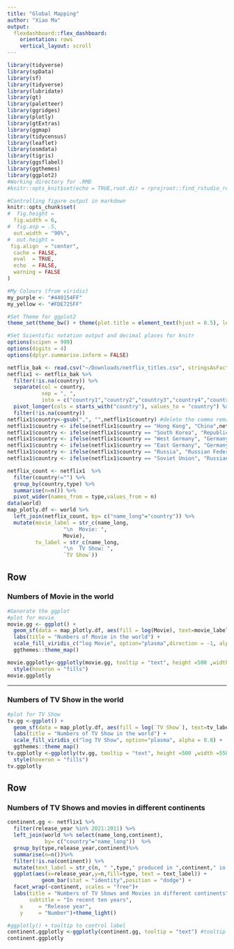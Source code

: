 ```yaml
---
title: "Global Mapping"
author: "Xiao Ma"
output: 
  flexdashboard::flex_dashboard:
    orientation: rows
    vertical_layout: scroll
---
```


```r
library(tidyverse)
library(spData)
library(sf)
library(tidyverse)
library(lubridate)
library(gt)
library(paletteer)
library(ggridges)
library(plotly)
library(gtExtras)
library(ggmap)
library(tidycensus)
library(leaflet)
library(osmdata)
library(tigris)
library(ggsflabel)
library(ggthemes)
library(ggplot2)
#Working directory for .RMD
#knitr::opts_knit$set(echo = TRUE,root.dir = rprojroot::find_rstudio_root_file())

#Controlling figure output in markdown
knitr::opts_chunk$set(
#  fig.height =   
  fig.width = 6,
#  fig.asp = .5,
  out.width = "90%",
#  out.height = 
 fig.align  = "center",
  cache = FALSE,
  eval  = TRUE,
  echo  = FALSE,
  warning = FALSE
)

#My Colours (from viridis)
my_purple <- "#440154FF"
my_yellow <- "#FDE725FF"

#Set Theme for ggplot2
theme_set(theme_bw() + theme(plot.title = element_text(hjust = 0.5), legend.position = "bottom"))

#Set Scientific notation output and decimal places for knitr
options(scipen = 999)
options(digits = 4)
options(dplyr.summarise.inform = FALSE)
```


```r
netflix_bak <- read.csv("~/Downloads/netflix_titles.csv", stringsAsFactors=TRUE, na = "")
netflix1 <- netflix_bak %>%
  filter(!is.na(country)) %>%
  separate(col = country,
           sep = ", ",
           into = c("country1","country2","country3","country4","country5","country6","country7","country8","country9","country10","country11","country12")) %>%
  pivot_longer(cols = starts_with("country"), values_to = "country") %>%
  filter(!is.na(country)) 
netflix1$country<-gsub(",", "",netflix1$country) #delete the comma remained
netflix1$country <- ifelse(netflix1$country == "Hong Kong", "China",netflix1$country)
netflix1$country <- ifelse(netflix1$country == "South Korea", "Republic of Korea", netflix1$country)
netflix1$country <- ifelse(netflix1$country == "West Germany", "Germany", netflix1$country)
netflix1$country <- ifelse(netflix1$country == "East Germany", "Germany", netflix1$country)
netflix1$country <- ifelse(netflix1$country == "Russia", "Russian Federation", netflix1$country)
netflix1$country <- ifelse(netflix1$country == "Soviet Union", "Russian Federation",netflix1$country)

netflix_count <- netflix1  %>%
  filter(country!="") %>%
  group_by(country,type) %>%
  summarise(n=n()) %>%
  pivot_wider(names_from = type,values_from = n)
data(world)
map_plotly.df <- world %>%
  left_join(netflix_count, by= c("name_long"="country")) %>%
  mutate(movie_label = str_c(name_long,
                  "\n  Movie: ",
                  Movie),
         tv_label = str_c(name_long,
                  "\n  TV Show: ",
                  `TV Show`))
```

Row {data-height=400}
-----------------------------------------------------------------------

### Numbers of Movie in the world

```r
#Generate the ggplot
#plot for movie
movie.gg <- ggplot() +
  geom_sf(data = map_plotly.df, aes(fill = log(Movie), text=movie_label)) +
  labs(title = "Numbers of Movie in the world") +
  scale_fill_viridis_c("log Movie", option="plasma",direction = -1, alpha = 0.8) +
  ggthemes::theme_map()

movie.ggplotly<-ggplotly(movie.gg, tooltip = "text", height =500 ,width = 550 ) %>%
  style(hoveron = "fills")
movie.ggplotly
```

-----------------------------------------------------------------------

### Numbers of TV Show in the world

```r
#plot for TV Show
tv.gg <-ggplot() + 
  geom_sf(data = map_plotly.df, aes(fill = log(`TV Show`), text=tv_label)) +
  labs(title = "Numbers of TV Show in the world") +
  scale_fill_viridis_c("log TV Show", option="plasma", alpha = 0.8) +
  ggthemes::theme_map()
tv.ggplotly <-ggplotly(tv.gg, tooltip = "text", height =500 ,width =550) %>%
  style(hoveron = "fills")
tv.ggplotly
```

Row {data-height=600}
-----------------------------------------------------------------------
### Numbers of TV Shows and movies in different continents
```r
continent.gg <- netflix1 %>%
  filter(release_year %in% 2021:2011) %>%
  left_join(world %>% select(name_long,continent),
            by= c("country"="name_long"))  %>%
  group_by(type,release_year,continent)%>%
  summarise(n=n())%>%
  filter(!is.na(continent)) %>%
  mutate(text_label = str_c(n, " ",type," produced in ",continent," in ",release_year)) %>%
  ggplot(aes(x=release_year,y=n,fill=type, text = text_label)) +
           geom_bar(stat = "identity",position = "dodge") +
  facet_wrap(~continent, scales = "free")+
  labs(title = "Numbers of TV Shows and Movies in different continents",
       subtitle = "In recent ten years",
    x     = "Release year",
    y     = "Number")+theme_light()

#ggplotly() + tooltip to control label
continent.ggplotly <-ggplotly(continent.gg, tooltip = "text") #tooltip controls text hover/labelx
continent.ggplotly
```
